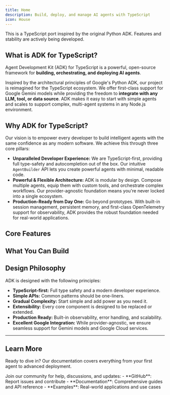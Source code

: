 ```yaml
---
title: Home
description: Build, deploy, and manage AI agents with TypeScript
icon: House
---
```



<Callout type="warn" title="Work in Progress">
This is a TypeScript port inspired by the original Python ADK. Features and stability are actively being developed.
</Callout>

## What is ADK for TypeScript?

Agent Development Kit (ADK) for TypeScript is a powerful, open-source framework for **building, orchestrating, and deploying AI agents**.

Inspired by the architectural principles of Google's Python ADK, our project is reimagined for the TypeScript ecosystem. We offer first-class support for Google Gemini models while providing the freedom to **integrate with any LLM, tool, or data source**. ADK makes it easy to start with simple agents and scales to support complex, multi-agent systems in any Node.js environment.

## Why ADK for TypeScript?

Our vision is to empower every developer to build intelligent agents with the same confidence as any modern software. We achieve this through three core pillars:

-   **Unparalleled Developer Experience:** We are TypeScript-first, providing full type-safety and autocompletion out of the box. Our intuitive `AgentBuilder` API lets you create powerful agents with minimal, readable code.
-   **Powerful & Flexible Architecture:** ADK is modular by design. Compose multiple agents, equip them with custom tools, and orchestrate complex workflows. Our provider-agnostic foundation means you're never locked into a single ecosystem.
-   **Production-Ready from Day One:** Go beyond prototypes. With built-in session management, persistent memory, and first-class OpenTelemetry support for observability, ADK provides the robust foundation needed for real-world applications.

## Core Features

<Cards>
  <Card
    title="🤖 Multi-Agent Systems"
    description="Orchestrate teams of specialized agents that collaborate to solve complex problems."
    href="/docs/agents/multi-agents"
  />
  <Card
    title="🔀 Flexible Orchestration"
    description="Build complex workflows using sequential, parallel, or LLM-driven dynamic routing."
    href="/docs/agents"
  />
  <Card
    title="💾 State & Memory"
    description="Enable persistent conversations with state management and context preservation across interactions."
    href="/docs/sessions"
  />
  <Card
    title="🔄 Multi-LLM Support"
    description="Go beyond one provider. Seamlessly use and switch between models from Google, OpenAI, Anthropic, and more."
    href="/docs/agents"
  />
  <Card
    title="🛠️ Rich Tool Ecosystem"
    description="Equip agents with powerful tools via the Model Context Protocol (MCP)—connect to a wide range of MCP servers in the market or build your own."
    href="/docs/tools"
  />
  <Card
    title="🧭 Built-in Tracing"
    description="Debug with confidence. First-class OpenTelemetry integration provides deep insights into your agent's execution."
    href="/docs/advanced"
  />
  <Card
    title="📊 Built-in Evaluation"
    description="Systematically assess agent performance by testing final responses and execution trajectories."
    href="/docs/evaluate"
  />
  <Card
    title="🚀 Deployment Ready"
    description="Containerize and deploy your agents anywhere, from local servers to scalable cloud infrastructure."
    href="/docs/deploy"
  />
</Cards>

## What You Can Build

<Cards>
  <Card
    title="Sophisticated AI Assistants"
    description="Build chatbots that go beyond simple Q&A, with persistent memory and access to real-time information."
  />
  <Card
    title="Autonomous Task Agents"
    description="Create agents that can perform multi-step tasks, like analyzing data, booking appointments, or managing files."
  />
  <Card
    title="Collaborative Agent Workflows"
    description="Orchestrate multiple agents to solve complex problems, from automated research to code generation."
  />
  <Card
    title="AI-Powered Applications"
    description="Connect agents to your databases and APIs to create intelligent, interactive frontends for your services."
  />
</Cards>

## Design Philosophy

ADK is designed with the following principles:

-   **TypeScript-first:** Full type safety and a modern developer experience.
-   **Simple APIs:** Common patterns should be one-liners.
-   **Gradual Complexity:** Start simple and add power as you need it.
-   **Extensibility:** Every core component is designed to be replaced or extended.
-   **Production Ready:** Built-in observability, error handling, and scalability.
-   **Excellent Google Integration:** While provider-agnostic, we ensure seamless support for Gemini models and Google Cloud services.

---

## Learn More

Ready to dive in? Our documentation covers everything from your first agent to advanced deployment.

<Cards>
  <Card
    title="🏁 Get Started"
    description="Installation, quickstart, and your first agent"
    href="/docs/get-started"
  />
  <Card
    title="📚 Agents Guide"
    description="Learn about LLM agents, workflow agents, and custom agents"
    href="/docs/agents"
  />
  <Card
    title="🔧 Tools Reference"
    description="Built-in tools, custom functions, and third-party integrations"
    href="/docs/tools"
  />
  <Card
    title="🎯 Advanced Concepts"
    description="Dive into sessions, memory, flows, and deployment strategies"
    href="/docs/advanced"
  />
</Cards>

<Callout type="info" title="Community & Support">
Join our community for help, discussions, and updates:
- **GitHub**: Report issues and contribute
- **Documentation**: Comprehensive guides and API reference
- **Examples**: Real-world applications and use cases
</Callout>